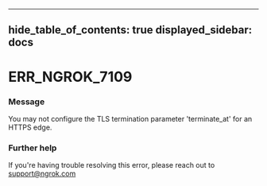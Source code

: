

---
hide_table_of_contents: true
displayed_sidebar: docs
---


# ERR_NGROK_7109

### Message
You may not configure the TLS termination parameter 'terminate_at' for an HTTPS edge.

<ErrorDetails />



### Further help
If you're having trouble resolving this error, please reach out to [support@ngrok.com](mailto:support@ngrok.com?subject=Help%20with%20ERR_NGROK_7109)

